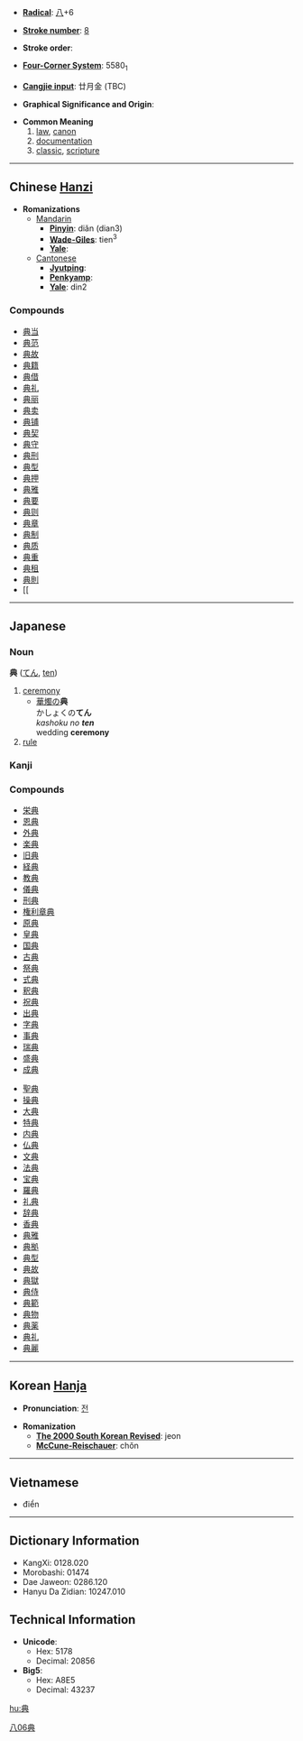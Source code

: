 * '''[[Wiktionary:Chinese radical index| Radical]]''': [[Wiktionary:Chinese radical index 八|八]]+6

* '''[[Wiktionary:Chinese total strokes index|Stroke number]]''': [[Wiktionary:Chinese total strokes index 8|8]]

* '''Stroke order''': 

* '''[[Wiktionary:Chinese four corner index|Four-Corner System]]''': 5580<sub>1</sub>

* '''[[Wiktionary:Chinese Cangjie index|Cangjie input]]''': 廿月金 (TBC)

* '''Graphical Significance and Origin''': 

* '''Common Meaning'''
*#[[law]], [[canon]]
*# [[documentation]]
*# [[classic]], [[scripture]]

----

== Chinese [[Hanzi]] ==

* '''Romanizations'''
** [[Mandarin]]
*** '''[[Pinyin]]''': diǎn (dian3)
*** '''[[Wade-Giles]]''': tien<sup>3</sup>
*** '''[[Yale]]''': 
**[[Cantonese]]
***'''[[Jyutping]]''':
***'''[[Penkyamp]]''': 
***'''[[Yale]]''': din2

===Compounds===
*[[典当]]
*[[典范]]
*[[典故]]
*[[典籍]]
*[[典借]]
*[[典礼]]
*[[典丽]]
*[[典卖]]
*[[典铺]]
*[[典契]]
*[[典守]]
*[[典刑]]
*[[典型]]
*[[典押]]
*[[典雅]]
*[[典要]]
*[[典则]]
*[[典章]]
*[[典制]]
*[[典质]]
*[[典重]]
*[[典租]]
*[[典則]]
*[[ 

----

==Japanese==
===Noun===
'''典''' ([[てん]], [[ten]])
# [[ceremony]]
#*[[華燭]]の'''典'''<br>かしょくの'''てん'''<br>''kashoku no '''ten''' ''<br>wedding '''ceremony'''
# [[rule]]


===Kanji===
{{kanji|[[てん]] ([[ten]])|[[のり]] ([[nori]]), [[つかさどる]] ([[tsukasadoru]]), [[さかん]] ([[sakan]])}}
===Compounds===
{{top}}
*[[栄典]]
*[[恩典]]
*[[外典]]
*[[楽典]]
*[[旧典]]
*[[経典]]
*[[教典]]
*[[儀典]]
*[[刑典]]
*[[権利章典]]
*[[原典]]
*[[皇典]]
*[[国典]]
*[[古典]]
*[[祭典]]
*[[式典]]
*[[釈典]]
*[[祝典]]
*[[出典]]
*[[字典]]
*[[事典]]
*[[瑞典]]
*[[盛典]]
*[[成典]]
{{mid}}
*[[聖典]]
*[[操典]]
*[[大典]]
*[[特典]]
*[[内典]]
*[[仏典]]
*[[文典]]
*[[法典]]
*[[宝典]]
*[[羅典]]
*[[礼典]]
*[[辞典]]
*[[香典]]
*[[典雅]]
*[[典拠]]
*[[典型]]
*[[典故]]
*[[典獄]]
*[[典侍]]
*[[典範]]
*[[典物]]
*[[典薬]]
*[[典礼]]
*[[典麗]]
{{bottom}}
----

== Korean [[Hanja]] ==

* '''Pronunciation''': [[전]]

* '''Romanization'''
** '''[[The 2000 South Korean Revised Romanization|The 2000 South Korean Revised]]''': jeon
** '''[[McCune-Reischauer]]''': chŏn

----

==Vietnamese==

* điển

----

== Dictionary Information ==

* KangXi: 0128.020
* Morobashi: 01474
* Dae Jaweon: 0286.120
* Hanyu Da Zidian: 10247.010

== Technical Information ==

* '''Unicode''':
** Hex: 5178
** Decimal: 20856
* '''Big5''':
** Hex: A8E5
** Decimal: 43237

[[Category:Japanese kanji|八06典]]

[[hu:典]]